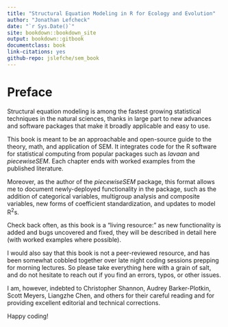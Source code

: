```yaml
--- 
title: "Structural Equation Modeling in R for Ecology and Evolution"
author: "Jonathan Lefcheck"
date: "`r Sys.Date()`"
site: bookdown::bookdown_site
output: bookdown::gitbook
documentclass: book
link-citations: yes
github-repo: jslefche/sem_book
---
```


# Preface
Structural equation modeling is among the fastest growing statistical techniques in the natural sciences, thanks in large part to new advances and software packages that make it broadly applicable and easy to use.

This book is meant to be an approachable and open-source guide to the theory, math, and application of SEM. It integrates code for the R software for statistical computing from popular packages such as *lavaan* and *piecewiseSEM*. Each chapter ends with worked examples from the published literature.

Moreover, as the author of the *piecewiseSEM* package, this format allows me to document newly-deployed functionality in the package, such as the addition of categorical variables, multigroup analysis and composite variables, new forms of coefficient standardization, and updates to model R<sup>2</sup>s.

Check back often, as this book is a "living resource:" as new functionality is added and bugs uncovered and fixed, they will be described in detail here (with worked examples where possible).

I would also say that this book is not a peer-reviewed resource, and has been somewhat cobbled together over late night coding sessions prepping for morning lectures. So please take everything here with a grain of salt, and do not hesitate to reach out if you find an errors, typos, or other issues.

I am, however, indebted to Christopher Shannon, Audrey Barker-Plotkin, Scott Meyers, Liangzhe Chen, and others for their careful reading and for providing excellent editorial and technical corrections.

Happy coding!
